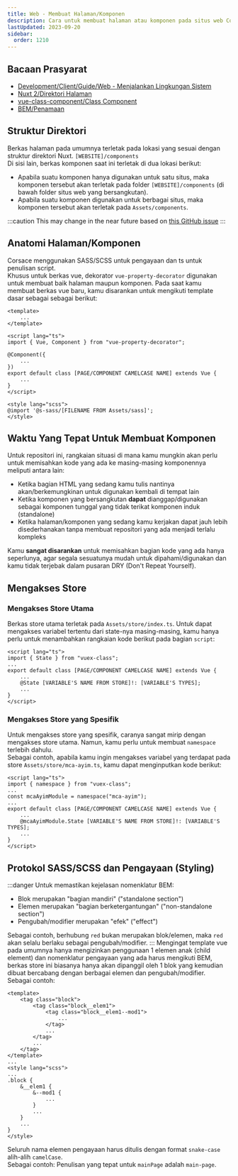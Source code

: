 ```yaml
---
title: Web - Membuat Halaman/Komponen
description: Cara untuk membuat halaman atau komponen pada situs web Corsace.
lastUpdated: 2023-09-20
sidebar:
  order: 1210
---
```


## Bacaan Prasyarat

*   [Development/Client/Guide/Web - Menjalankan Lingkungan Sistem](../web-running-environment)
*   [Nuxt 2/Direktori Halaman](https://v2.nuxt.com/docs/directory-structure/pages)
*   [vue-class-component/Class Component](https://class-component.vuejs.org/guide/class-component.html)
*   [BEM/Penamaan](https://getbem.com/naming/)

## Struktur Direktori

Berkas halaman pada umumnya terletak pada lokasi yang sesuai dengan struktur direktori Nuxt. `[WEBSITE]/components`\
Di sisi lain, berkas komponen saat ini terletak di dua lokasi berikut:

*   Apabila suatu komponen hanya digunakan untuk satu situs, maka komponen tersebut akan terletak pada folder `[WEBSITE]/components` (di bawah folder situs web yang bersangkutan).
*   Apabila suatu komponen digunakan untuk berbagai situs, maka komponen tersebut akan terletak pada `Assets/components`.

:::caution
This may change in the near future based on [this GitHub issue](https://github.com/Corsace/Corsace/issues/292)
:::

## Anatomi Halaman/Komponen

Corsace menggunakan SASS/SCSS untuk pengayaan dan ts untuk penulisan script.\
Khusus untuk berkas vue, dekorator `vue-property-decorator` digunakan untuk membuat baik halaman maupun komponen.
Pada saat kamu membuat berkas vue baru, kamu disarankan untuk mengikuti template dasar sebagai sebagai berikut:

```vue
<template>
    ...
</template>

<script lang="ts">
import { Vue, Component } from "vue-property-decorator";

@Component({
    ...
})
export default class [PAGE/COMPONENT CAMELCASE NAME] extends Vue {
    ...
}
</script>

<style lang="scss">
@import '@s-sass/[FILENAME FROM Assets/sass]';
</style>
```

## Waktu Yang Tepat Untuk Membuat Komponen

Untuk repositori ini, rangkaian situasi di mana kamu mungkin akan perlu untuk memisahkan kode yang ada ke masing-masing komponennya meliputi antara lain:

*   Ketika bagian HTML yang sedang kamu tulis nantinya akan/berkemungkinan untuk digunakan kembali di tempat lain
*   Ketika komponen yang bersangkutan **dapat** dianggap/digunakan sebagai komponen tunggal yang tidak terikat komponen induk (standalone)
*   Ketika halaman/komponen yang sedang kamu kerjakan dapat jauh lebih disederhanakan tanpa membuat repositori yang ada menjadi terlalu kompleks

Kamu **sangat disarankan** untuk memisahkan bagian kode yang ada hanya seperlunya, agar segala sesuatunya mudah untuk dipahami/digunakan dan kamu tidak terjebak dalam pusaran DRY (Don't Repeat Yourself).

## Mengakses Store

### Mengakses Store Utama

Berkas store utama terletak pada `Assets/store/index.ts`. Untuk dapat mengakses variabel tertentu dari state-nya masing-masing, kamu hanya perlu untuk menambahkan rangkaian kode berikut pada bagian `script`:

```vue
<script lang="ts">
import { State } from "vuex-class";
...
export default class [PAGE/COMPONENT CAMELCASE NAME] extends Vue {
    ...
    @State [VARIABLE'S NAME FROM STORE]!: [VARIABLE'S TYPES];
    ...
}
</script>
```

### Mengakses Store yang Spesifik

Untuk mengakses store yang spesifik, caranya sangat mirip dengan mengakses store utama. Namun, kamu perlu untuk membuat `namespace` terlebih dahulu.\
Sebagai contoh, apabila kamu ingin mengakses variabel yang terdapat pada store `Assets/store/mca-ayim.ts`, kamu dapat menginputkan kode berikut:

```vue
<script lang="ts">
import { namespace } from "vuex-class";
...
const mcaAyimModule = namespace("mca-ayim");
...
export default class [PAGE/COMPONENT CAMELCASE NAME] extends Vue {
    ...
    @mcaAyimModule.State [VARIABLE'S NAME FROM STORE]!: [VARIABLE'S TYPES];
    ...
}
</script>
```

## Protokol SASS/SCSS dan Pengayaan (Styling)

:::danger
Untuk memastikan kejelasan nomenklatur BEM:

*   Blok merupakan "bagian mandiri" ("standalone section")
*   Elemen merupakan "bagian berketergantungan" ("non-standalone section")
*   Pengubah/modifier merupakan "efek" ("effect")

Sebagai contoh, berhubung `red` bukan merupakan blok/elemen, maka `red` akan selalu berlaku sebagai pengubah/modifier.
:::
Mengingat template vue pada umumnya hanya mengizinkan penggunaan 1 elemen anak (child element) dan nomenklatur pengayaan yang ada harus mengikuti BEM, berkas store ini biasanya hanya akan dipanggil oleh 1 blok yang kemudian dibuat bercabang dengan berbagai elemen dan pengubah/modifier.\
Sebagai contoh:

```vue
<template>
    <tag class="block">
        <tag class="block__elem1">
            <tag class="block__elem1--mod1">
                ...
            </tag>
            ...
        </tag>
        ...
    </tag>
</template>
...
<style lang="scss">
...
.block {
    &__elem1 {
        &--mod1 {
            ...
        }
        ...
    }
    ...
}
</style>
```

Seluruh nama elemen pengayaan harus ditulis dengan format `snake-case` alih-alih `camelCase`.\
Sebagai contoh: Penulisan yang tepat untuk `mainPage` adalah `main-page`.
